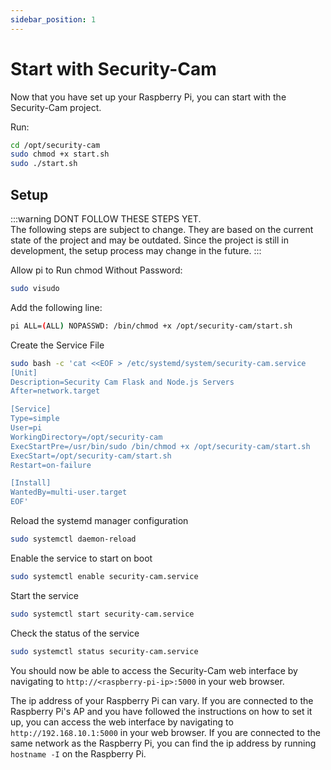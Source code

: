 ```yaml
---
sidebar_position: 1
---
```


# Start with Security-Cam

Now that you have set up your Raspberry Pi, you can start with the Security-Cam project.

Run:

```bash
cd /opt/security-cam
sudo chmod +x start.sh
sudo ./start.sh
```

## Setup

:::warning
DONT FOLLOW THESE STEPS YET.  
The following steps are subject to change. They are based on the current state of the project and may be outdated.
Since the project is still in development, the setup process may change in the future.
:::

Allow pi to Run chmod Without Password:

```bash
sudo visudo
```

Add the following line:

```bash
pi ALL=(ALL) NOPASSWD: /bin/chmod +x /opt/security-cam/start.sh
```

Create the Service File

```bash
sudo bash -c 'cat <<EOF > /etc/systemd/system/security-cam.service
[Unit]
Description=Security Cam Flask and Node.js Servers
After=network.target

[Service]
Type=simple
User=pi
WorkingDirectory=/opt/security-cam
ExecStartPre=/usr/bin/sudo /bin/chmod +x /opt/security-cam/start.sh
ExecStart=/opt/security-cam/start.sh
Restart=on-failure

[Install]
WantedBy=multi-user.target
EOF'
```

Reload the systemd manager configuration

```bash
sudo systemctl daemon-reload
```

Enable the service to start on boot

```bash
sudo systemctl enable security-cam.service
```

Start the service

```bash
sudo systemctl start security-cam.service
```

Check the status of the service

```bash
sudo systemctl status security-cam.service
```

You should now be able to access the Security-Cam web interface by navigating to `http://<raspberry-pi-ip>:5000` in your web browser.

The ip address of your Raspberry Pi can vary. If you are connected to the Raspberry Pi's AP and you have followed the instructions on how to set it up, you can access the web interface by navigating to `http://192.168.10.1:5000` in your web browser. If you are connected to the same network as the Raspberry Pi, you can find the ip address by running `hostname -I` on the Raspberry Pi.
